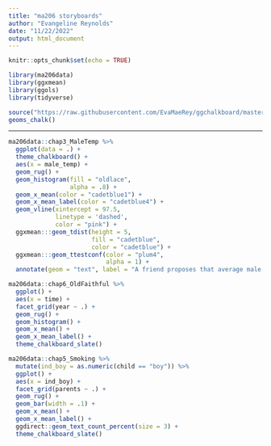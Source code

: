 ```yaml
---
title: "ma206 storyboards"
author: "Evangeline Reynolds"
date: "11/22/2022"
output: html_document
---
```


```r
knitr::opts_chunk$set(echo = TRUE)
```



```r
library(ma206data)
library(ggxmean) 
library(ggols)
library(tidyverse)
```



```r
source("https://raw.githubusercontent.com/EvaMaeRey/ggchalkboard/master/R/theme_chalkboard.R")
geoms_chalk()

```


---

```r
ma206data::chap3_MaleTemp %>% 
  ggplot(data = .) + 
  theme_chalkboard() +
  aes(x = male_temp) + 
  geom_rug() + 
  geom_histogram(fill = "oldlace",
                 alpha = .8) + 
  geom_x_mean(color = "cadetblue1") + 
  geom_x_mean_label(color = "cadetblue4") + 
  geom_vline(xintercept = 97.5,
             linetype = 'dashed',
             color = "pink") + 
  ggxmean:::geom_tdist(height = 5, 
                       fill = "cadetblue",
                       color = "cadetblue") +  
  ggxmean:::geom_ttestconf(color = "plum4", 
                           alpha = 1) + 
  annotate(geom = "text", label = "A friend proposes that average male body temperature is 97.5.  You collect data from a random sample of men, and calculate the mean.  Is the data consistent with your friend's conjecture?" %>% str_wrap(25), x = 96.25, y = 5.75, color = "oldlace", fontface = "italic", hjust = 0)
```




```r
ma206data::chap6_OldFaithful %>% 
  ggplot() +
  aes(x = time) + 
  facet_grid(year ~ .) + 
  geom_rug() + 
  geom_histogram() + 
  geom_x_mean() + 
  geom_x_mean_label() + 
  theme_chalkboard_slate()
```




```r
ma206data::chap5_Smoking %>% 
  mutate(ind_boy = as.numeric(child == "boy")) %>% 
  ggplot() +
  aes(x = ind_boy) + 
  facet_grid(parents ~ .) + 
  geom_rug() + 
  geom_bar(width = .1) + 
  geom_x_mean() + 
  geom_x_mean_label() + 
  ggdirect::geom_text_count_percent(size = 3) + 
  theme_chalkboard_slate()
```

